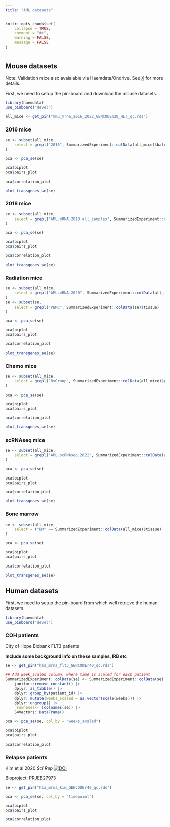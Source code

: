 ```yaml
---
title: "AML datasets"
---
```


```r
knitr::opts_chunk$set(
    collapse = TRUE,
    comment = "#>",
    warning = FALSE,
    message = FALSE
)
```

# {.tabset .tabset-fade}

## Mouse datasets {.tabset .tabset-fade}
Note: Validation mice also avaialable via Haemdata/Ondrive. See [X]() for more details.

First, we need to setup the pin-board and download the mouse datasets. 

```r
library(haemdata)
use_pinboard("devel")

all_mice <- get_pin("mmu_mrna_2016_2022_GENCODEm28_HLT_qc.rds")
```

### 2016 mice
```r
se <- subset(all_mice,
    select = grepl("2016", SummarizedExperiment::colData(all_mice)$batch)
)

pca <- pca_se(se)
```

```r
pca$biplot
pca$pairs_plot
```
```r
pca$correlation_plot
```

```r
plot_transgenes_se(se)
```

### 2018 mice
```r
se <- subset(all_mice,
    select = grepl("AML.mRNA.2018.all_samples", SummarizedExperiment::colData(all_mice)$project)
)

pca <- pca_se(se)
```

```r
pca$biplot
pca$pairs_plot
```
```r
pca$correlation_plot
```

```r
plot_transgenes_se(se)
```

### Radiation mice
```r
se <- subset(all_mice,
    select = grepl("AML.mRNA.2020", SummarizedExperiment::colData(all_mice)$project)
)
se <- subset(se,
    select = grepl("PBMC", SummarizedExperiment::colData(se)$tissue)
)

pca <- pca_se(se)
```

```r
pca$biplot
pca$pairs_plot
```

```r
pca$correlation_plot
```

```r
plot_transgenes_se(se)
```

### Chemo mice
```r
se <- subset(all_mice,
    select = grepl("RxGroup", SummarizedExperiment::colData(all_mice)$project)
)

pca <- pca_se(se)
```

```r
pca$biplot
pca$pairs_plot
```

```r
pca$correlation_plot
```

```r
plot_transgenes_se(se)
```

### scRNAseq mice
```r
se <- subset(all_mice,
    select = grepl("AML.scRNAseq.2022", SummarizedExperiment::colData(all_mice)$project)
)

pca <- pca_se(se)
```

```r
pca$biplot
pca$pairs_plot
```

```r
pca$correlation_plot
```

```r
plot_transgenes_se(se)
```

### Bone marrow
```r
se <- subset(all_mice,
    select = ("BM" == SummarizedExperiment::colData(all_mice)$tissue)
)

pca <- pca_se(se)
```

```r
pca$biplot
pca$pairs_plot
```

```r
pca$correlation_plot
```

```r
plot_transgenes_se(se)
```

## Human datasets {.tabset .tabset-fade}

First, we need to setup the pin-board from which well retrieve the human datasets

```r
library(haemdata)
use_pinboard("devel")
```

### COH patients 

City of Hope Biobank FLT3 patients

**Include some background info on these samples, IRB etc**

```r
se <- get_pin("hsa_mrna_flt3_GENCODEr40_qc.rds")

## Add week_scaled column, where time is scaled for each patient
SummarizedExperiment::colData(se) <- SummarizedExperiment::colData(se) |>
    janitor::remove_constant() |>
    dplyr::as_tibble() |>
    dplyr::group_by(patient_id) |>
    dplyr::mutate(weeks_scaled = as.vector(scale(weeks))) |>
    dplyr::ungroup() |>
    `rownames<-`(colnames(se)) |>
    S4Vectors::DataFrame()

pca <- pca_se(se, col_by = "weeks_scaled")
```

```r
pca$biplot
pca$pairs_plot
```
```r
pca$correlation_plot
```

### Relapse patients
Kim et al 2020 *Sci Rep* [![DOI](https://zenodo.org/badge/DOI/10.1038/s41598-020-76933-2.svg)](https://doi.org/10.1038/s41598-020-76933-2)

Bioproject: [PRJEB27973](https://www.ncbi.nlm.nih.gov/bioproject/?term=PRJEB27973)

```r
se <- get_pin("hsa_mrna_kim_GENCODEr40_qc.rds")

pca <- pca_se(se, col_by = "timepoint")
```

```r
pca$biplot
pca$pairs_plot
```
```r
pca$correlation_plot
```
